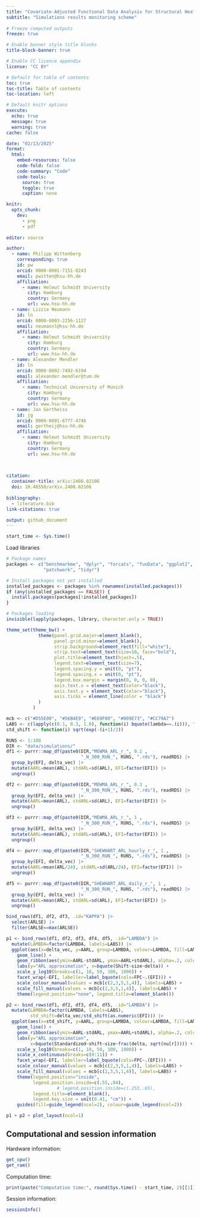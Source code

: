 ```yaml
---
title: "Covariate-Adjusted Functional Data Analysis for Structural Health Monitoring"
subtitle: "Simulations results monitoring scheme"
        
# Freeze computed outputs
freeze: true

# Enable banner style title blocks
title-block-banner: true

# Enable CC licence appendix
license: "CC BY"

# Default for table of contents
toc: true
toc-title: Table of contents
toc-location: left

# Default knitr options
execute:
  echo: true
  message: true
  warning: true
cache: false

date: "02/13/2025" 
format:
  html:
    embed-resources: false
    code-fold: false
    code-summary: "Code"
    code-tools:
      source: true
      toggle: true
      caption: none

knitr:
  opts_chunk:
    dev:
      - png
      - pdf
      
editor: source

author:
  - name: Philipp Wittenberg
    corresponding: true
    id: pw
    orcid: 0000-0001-7151-8243
    email: pwitten@hsu-hh.de
    affiliation: 
      - name: Helmut Schmidt University
        city: Hamburg
        country: Germany
        url: www.hsu-hh.de
  - name: Lizzie Neumann
    id: ln
    orcid: 0000-0003-2256-1127
    email: neumannl@hsu-hh.de
    affiliation: 
      - name: Helmut Schmidt University
        city: Hamburg
        country: Germany
        url: www.hsu-hh.de
  - name: Alexander Mendler
    id: ln
    orcid: 0000-0002-7492-6194
    email: alexander.mendler@tum.de
    affiliation: 
      - name: Technical University of Munich
        city: Hamburg
        country: Germany
        url: www.hsu-hh.de
  - name: Jan Gertheiss
    id: jg
    orcid: 0000-0001-6777-4746
    email: gertheij@hsu-hh.de
    affiliation: 
      - name: Helmut Schmidt University
        city: Hamburg
        country: Germany
        url: www.hsu-hh.de        
        
        

citation: 
  container-title: arXiv:2408.02106
  doi: 10.48550/arXiv.2408.02106
  
bibliography:
  - literature.bib
link-citations: true

output: github_document
---
```


```r
start_time <- Sys.time()
```

Load libraries

```r
# Package names
packages <- c("benchmarkme", "dplyr", "forcats", "funData", "ggplot2", 
              "patchwork", "tidyr")

# Install packages not yet installed
installed_packages <- packages %in% rownames(installed.packages())
if (any(installed_packages == FALSE)) {
  install.packages(packages[!installed_packages])
}

# Packages loading
invisible(lapply(packages, library, character.only = TRUE))

theme_set(theme_bw() +
            theme(panel.grid.major=element_blank(),
                  panel.grid.minor=element_blank(),
                  strip.background=element_rect(fill="white"),
                  strip.text=element_text(size=10, face="bold"),
                  plot.title=element_text(hjust=.5),
                  legend.text=element_text(size=7),
                  legend.spacing.y = unit(0, "pt"),
                  legend.spacing.x = unit(0, "pt"),
                  legend.box.margin = margin(0, 0, 0, 0),
                  axis.text.x = element_text(color="black"),
                  axis.text.y = element_text(color="black"),
                  axis.ticks = element_line(color = "black")
            )
          )

mcb <- c("#D55E00", "#56B4E9", "#E69F00", "#009E73", "#CC79A7")
LABS <- c(lapply(c(0.1, 0.3, 1.0), function(i) bquote(lambda==.(i))), "bl/mf (hourly)", "bl/mf (av. daily)")
std_shift <- function(i) sqrt(exp(-(i+1)/2))
```

```r
RUNS <- 1:100
DIR <- "data/simulations/"
df1 <- purrr::map_df(paste0(DIR,"MEWMA_ARL_r_", 0.1 , 
                            "_N_300_RUN_", RUNS, ".rds"), readRDS) |>
  group_by(EFI, delta_vec) |>
  mutate(AARL=mean(ARL), stdARL=sd(ARL), EFI=factor(EFI)) |>
  ungroup()

df2 <- purrr::map_df(paste0(DIR,"MEWMA_ARL_r_", 0.3 , 
                            "_N_300_RUN_", RUNS, ".rds"), readRDS) |>
  group_by(EFI, delta_vec) |>
  mutate(AARL=mean(ARL), stdARL=sd(ARL), EFI=factor(EFI)) |>
  ungroup()

df3 <- purrr::map_df(paste0(DIR,"MEWMA_ARL_r_", 1 , 
                            "_N_300_RUN_", RUNS, ".rds"), readRDS) |>
  group_by(EFI, delta_vec) |>
  mutate(AARL=mean(ARL), stdARL=sd(ARL), EFI=factor(EFI)) |>
  ungroup()

df4 <- purrr::map_df(paste0(DIR,"SHEWHART_ARL_hourly_r_", 1 , 
                            "_N_300_RUN_", RUNS, ".rds"), readRDS) |>
  group_by(EFI, delta_vec) |>
  mutate(AARL=mean(ARL/24), stdARL=sd(ARL/24), EFI=factor(EFI)) |>
  ungroup()

df5 <- purrr::map_df(paste0(DIR,"SHEWHART_ARL_daily_r_", 1 , 
                            "_N_300_RUN_", RUNS, ".rds"), readRDS) |>
  group_by(EFI, delta_vec) |>
  mutate(AARL=mean(ARL), stdARL=sd(ARL), EFI=factor(EFI)) |>
  ungroup()
```

```r
bind_rows(df1, df2, df3, .id="KAPPA") |> 
  select(ARLSE) |>
  filter(ARLSE==max(ARLSE))
```

```r
p1 <- bind_rows(df1, df2, df3, df4, df5, .id="LAMBDA") |>
  mutate(LAMBDA=factor(LAMBDA, labels=LABS)) |>
  ggplot(aes(x=delta_vec, y=AARL, group=LAMBDA, colour=LAMBDA, fill=LAMBDA)) +
    geom_line() +
    geom_ribbon(aes(ymin=AARL-stdARL, ymax=AARL+stdARL), alpha=.2, colour=NA) +
    labs(y="ARL approximation", x=bquote(Shift~size~delta)) +
    scale_y_log10(breaks=c(1, 10, 50, 100, 1000)) +
    facet_wrap(~EFI, labeller=label_bquote(cols=FPC~.(EFI))) +
    scale_colour_manual(values = mcb[c(2,3,5,1,4)], labels=LABS) +
    scale_fill_manual(values = mcb[c(2,3,5,1,4)], labels=LABS) +
    theme(legend.position="none", legend.title=element_blank())
```

```r
p2 <- bind_rows(df1, df2, df3, df4, df5, .id="LAMBDA") |>
  mutate(LAMBDA=factor(LAMBDA, labels=LABS), 
         std_shift=delta_vec/std_shift(as.numeric(EFI))) |>
  ggplot(aes(x=std_shift, y=AARL, group=LAMBDA, colour=LAMBDA, fill=LAMBDA)) +
    geom_line() +
    geom_ribbon(aes(ymin=AARL-stdARL, ymax=AARL+stdARL), alpha=.2, colour=NA) +
    labs(y="ARL approximation", 
         x=bquote(Standardized~shift~size~frac(delta, sqrt(nu[r])))) +
    scale_y_log10(breaks=c(1, 10, 50, 100, 1000)) +
    scale_x_continuous(breaks=c(0:11)) +
    facet_wrap(~EFI, labeller=label_bquote(cols=FPC~.(EFI))) +
    scale_colour_manual(values = mcb[c(2,3,5,1,4)], labels=LABS) +
    scale_fill_manual(values = mcb[c(2,3,5,1,4)], labels=LABS) +
    theme(legend.position="inside", 
          legend.position.inside=c(.55,.84),
                   # legend.position.inside=c(.253,.65),
          legend.title=element_blank(),
          legend.key.size = unit(0.41, "cm")) +
    guides(fill=guide_legend(ncol=2), colour=guide_legend(ncol=2))
```

```r
p1 + p2 + plot_layout(ncol=1)
```

## Computational and session information

Hardware information:

```r
get_cpu()
get_ram()
```

Computation time:

```r
print(paste("Computation time:", round(Sys.time() - start_time, 2)[[1]], "seconds"))
```
Session information:

```r
sessionInfo()
```